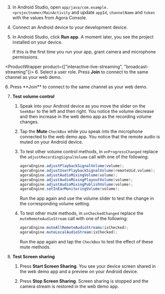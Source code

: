 <PlatformWrapper platform="android">

3. In Android Studio, open `app/java/com.example.<projectname>/MainActivity` and update `appId`, `channelName` and `token` with the values from Agora Console.

4. Connect an Android device to your development device.

5. In Android Studio, click **Run app**. A moment later, you see the project installed on your device.

    If this is the first time you run your app, grant camera and microphone permissions.

<ProductWrapper product={["interactive-live-streaming", "broadcast-streaming"]}>
6. Select a user role. Press **Join** to connect to the same channel as your web demo.
</ProductWrapper>

<ProductWrapper notAllowed="interactive-live-streaming">
6. Press **Join** to connect to the same channel as your web demo.
</ProductWrapper>

7. **Test volume control**

    1. Speak into your Android device as you move the slider on the `SeekBar` to the left and then right. You notice the volume decrease and then increase in the web demo app as the recording volume changes.

    1. Tap the **Mute** `CheckBox` while you speak into the microphone connected to the web demo app.
        You notice that the remote audio is muted on your Android device.

    1. To test other volume control methods, in `onProgressChanged` replace the `adjustRecordingSignalVolume` call with one of the following:

        ```java
        agoraEngine.adjustPlaybackSignalVolume(volume);
        agoraEngine.adjustUserPlaybackSignalVolume(remoteUid,volume);
        agoraEngine.adjustAudioMixingVolume(volume);
        agoraEngine.adjustAudioMixingPlayoutVolume(volume);
        agoraEngine.adjustAudioMixingPublishVolume(volume);
        agoraEngine.setInEarMonitoringVolume(volume);
        ```
        Run the app again and use the volume slider to test the change in the corresponding volume setting.

    1. To test other mute methods, in `onCheckedChanged` replace the `muteRemoteAudioStream` call with one of the following:

        ```java
        agoraEngine.muteAllRemoteAudioStreams(isChecked);
        agoraEngine.muteLocalAudioStream(isChecked);
        ```
        Run the app again and tap the `CheckBox` to test the effect of these mute methods.

1. **Test Screen sharing**

    1. Press **Start Screen Sharing**. You see your device screen shared in the web demo app and a preview on your Android device.

    1. Press **Stop Screen Sharing**. Screen sharing is stopped and the camera stream is restored in the web demo app.

</PlatformWrapper>
